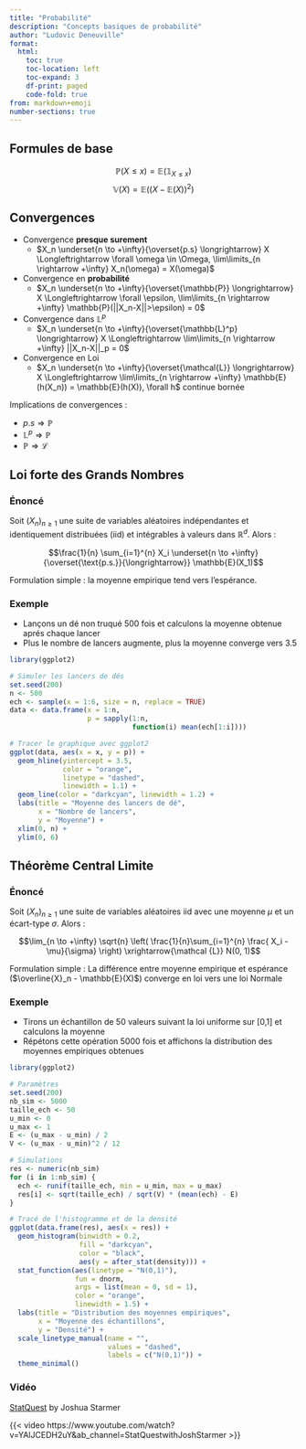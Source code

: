 ```yaml
---
title: "Probabilité"
description: "Concepts basiques de probabilité"
author: "Ludovic Deneuville"
format:
  html:
    toc: true
    toc-location: left
    toc-expand: 3
    df-print: paged
    code-fold: true
from: markdown+emoji
number-sections: true
---
```


## Formules de base

$$\mathbb{P}(X \leq x) = \mathbb{E}(\mathbb{1}_{X \leq x})$$
$$\mathbb{V}(X) = \mathbb{E}((X-\mathbb{E}(X))^2)$$

## Convergences

- Convergence **presque surement**
  - $X_n \underset{n \to +\infty}{\overset{p.s} \longrightarrow} X \Longleftrightarrow \forall \omega \in \Omega, \lim\limits_{n \rightarrow +\infty} X_n(\omega) = X(\omega)$
- Convergence en **probabilité**
  - $X_n \underset{n \to +\infty}{\overset{\mathbb{P}} \longrightarrow} X \Longleftrightarrow \forall \epsilon, \lim\limits_{n \rightarrow +\infty} \mathbb{P}(||X_n-X||>\epsilon) = 0$
- Convergence dans $\mathbb{L}^p$
  - $X_n \underset{n \to +\infty}{\overset{\mathbb{L}^p} \longrightarrow} X \Longleftrightarrow \lim\limits_{n \rightarrow +\infty} ||X_n-X||_p = 0$
- Convergence en Loi
  - $X_n \underset{n \to +\infty}{\overset{\mathcal{L}} \longrightarrow} X \Longleftrightarrow \lim\limits_{n \rightarrow +\infty} \mathbb{E}(h(X_n)) = \mathbb{E}(h(X)), \forall h$ continue bornée

Implications de convergences :

- $p.s \Rightarrow \mathbb{P}$ 
- $\mathbb{L}^p \Rightarrow \mathbb{P}$ 
- $\mathbb{P} \Rightarrow \mathcal{L}$


## Loi forte des Grands Nombres

### Énoncé

Soit $(X_n)_{n\geq1}$ une suite de variables aléatoires indépendantes et identiquement distribuées (iid) et intégrables à valeurs dans $\mathbb{R}^d$. Alors :

$$\frac{1}{n} \sum_{i=1}^{n} X_i \underset{n \to +\infty}{\overset{\text{p.s.}}{\longrightarrow}} \mathbb{E}(X_1)$$

Formulation simple : la moyenne empirique tend vers l'espérance.

### Exemple

- Lançons un dé non truqué 500 fois et calculons la moyenne obtenue aprés chaque lancer
- Plus le nombre de lancers augmente, plus la moyenne converge vers $3.5$


```r
library(ggplot2)

# Simuler les lancers de dés
set.seed(200)
n <- 500
ech <- sample(x = 1:6, size = n, replace = TRUE)
data <- data.frame(x = 1:n, 
                   p = sapply(1:n, 
                              function(i) mean(ech[1:i])))

# Tracer le graphique avec ggplot2
ggplot(data, aes(x = x, y = p)) +
  geom_hline(yintercept = 3.5, 
             color = "orange", 
             linetype = "dashed",
             linewidth = 1.1) +
  geom_line(color = "darkcyan", linewidth = 1.2) +
  labs(title = "Moyenne des lancers de dé",
       x = "Nombre de lancers",
       y = "Moyenne") +
  xlim(0, n) +
  ylim(0, 6)
```


## Théorème Central Limite

### Énoncé

Soit $(X_n)_{n\geq1}$ une suite de variables aléatoires iid avec une moyenne $\mu$ et un écart-type $\sigma$. Alors :

$$\lim_{n \to +\infty} \sqrt{n} \left( \frac{1}{n}\sum_{i=1}^{n} \frac{ X_i - \mu}{\sigma} \right) \xrightarrow{\mathcal {L}} N(0, 1)$$

Formulation simple : La différence entre moyenne empirique et espérance ($\overline{X}_n - \mathbb{E}(X)$) converge en loi vers une loi Normale

### Exemple

- Tirons un échantillon de 50 valeurs suivant la loi uniforme sur [0,1] et calculons la moyenne
- Répétons cette opération 5000 fois et affichons la distribution des moyennes empiriques obtenues

```r
library(ggplot2)

# Paramètres
set.seed(200)
nb_sim <- 5000
taille_ech <- 50
u_min <- 0
u_max <- 1
E <- (u_max - u_min) / 2
V <- (u_max - u_min)^2 / 12

# Simulations
res <- numeric(nb_sim)
for (i in 1:nb_sim) {
  ech <- runif(taille_ech, min = u_min, max = u_max)
  res[i] <- sqrt(taille_ech) / sqrt(V) * (mean(ech) - E)
}

# Tracé de l'histogramme et de la densité
ggplot(data.frame(res), aes(x = res)) +
  geom_histogram(binwidth = 0.2, 
                 fill = "darkcyan", 
                 color = "black", 
                 aes(y = after_stat(density))) +
  stat_function(aes(linetype = "N(0,1)"), 
                fun = dnorm, 
                args = list(mean = 0, sd = 1), 
                color = "orange", 
                linewidth = 1.5) +
  labs(title = "Distribution des moyennes empiriques",
       x = "Moyenne des échantillons",
       y = "Densité") +
  scale_linetype_manual(name = "", 
                        values = "dashed",
                        labels = c("N(0,1)")) +
  theme_minimal()
```

### Vidéo 

[StatQuest](https://statquest.org/){target="_blank"} by Joshua Starmer

{{< video https://www.youtube.com/watch?v=YAlJCEDH2uY&ab_channel=StatQuestwithJoshStarmer >}}
